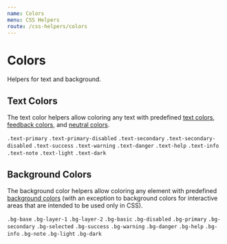 ```yaml
---
name: Colors
menu: CSS Helpers
route: /css-helpers/colors
---
```


# Colors


Helpers for text and background.

## Text Colors

The text color helpers allow coloring any text with predefined
[text colors](/foundation/colors#text-colors),
[feedback colors](/foundation/colors#feedback-colors), and
[neutral colors](/foundation/colors#neutral-colors).

<Playground>
  <Placeholder bordered>
    <code className="text-primary">.text-primary</code>
  </Placeholder>
  <Placeholder bordered>
    <code className="text-primary-disabled">.text-primary-disabled</code>
  </Placeholder>
  <Placeholder bordered>
    <code className="text-secondary">.text-secondary</code>
  </Placeholder>
  <Placeholder bordered>
    <code className="text-secondary-disabled">.text-secondary-disabled</code>
  </Placeholder>
  <Placeholder bordered>
    <code className="text-success">.text-success</code>
  </Placeholder>
  <Placeholder bordered>
    <code className="text-warning">.text-warning</code>
  </Placeholder>
  <Placeholder bordered>
    <code className="text-danger">.text-danger</code>
  </Placeholder>
  <Placeholder bordered>
    <code className="text-help">.text-help</code>
  </Placeholder>
  <Placeholder bordered>
    <code className="text-info">.text-info</code>
  </Placeholder>
  <Placeholder bordered>
    <code className="text-note">.text-note</code>
  </Placeholder>
  <Placeholder bordered dark>
    <code className="text-light">.text-light</code>
  </Placeholder>
  <Placeholder bordered>
    <code className="text-dark">.text-dark</code>
  </Placeholder>
</Playground>

## Background Colors

The background color helpers allow coloring any element with predefined
[background colors](/foundation/colors#background-colors) (with an exception to
background colors for interactive areas that are intended to be used only in
CSS).

<Playground>
  <Placeholder bordered>
    <code className="bg-base">.bg-base</code>
  </Placeholder>
  <Placeholder bordered>
    <code className="bg-layer-1">.bg-layer-1</code>
  </Placeholder>
  <Placeholder bordered>
    <code className="bg-layer-2">.bg-layer-2</code>
  </Placeholder>
  <Placeholder bordered>
    <code className="bg-basic">.bg-basic</code>
  </Placeholder>
  <Placeholder bordered>
    <code className="bg-disabled">.bg-disabled</code>
  </Placeholder>
  <Placeholder bordered>
    <code className="bg-primary">.bg-primary</code>
  </Placeholder>
  <Placeholder bordered>
    <code className="bg-secondary">.bg-secondary</code>
  </Placeholder>
  <Placeholder bordered>
    <code className="bg-selected">.bg-selected</code>
  </Placeholder>
  <Placeholder bordered>
    <code className="bg-success">.bg-success</code>
  </Placeholder>
  <Placeholder bordered>
    <code className="bg-warning">.bg-warning</code>
  </Placeholder>
  <Placeholder bordered>
    <code className="bg-danger">.bg-danger</code>
  </Placeholder>
  <Placeholder bordered>
    <code className="bg-help">.bg-help</code>
  </Placeholder>
  <Placeholder bordered>
    <code className="bg-info">.bg-info</code>
  </Placeholder>
  <Placeholder bordered>
    <code className="bg-note">.bg-note</code>
  </Placeholder>
  <Placeholder bordered>
    <code className="bg-light">.bg-light</code>
  </Placeholder>
  <Placeholder bordered>
    <code className="bg-dark text-light">.bg-dark</code>
  </Placeholder>
</Playground>

